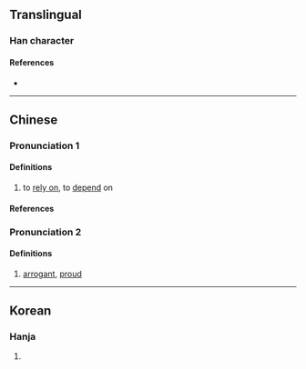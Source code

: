 {{character info/new}}
==Translingual==

===Han character===
{{Han char|rn=9|rad=人|as=08|sn=10|four=|canj=OMLM|ids=⿰亻亞}}

====References====
* {{Han ref|kx=0106.200|dkj=00735|dj=0227.030|hdz=10171.010|uh=4FF9|ud=20473}}

----

==Chinese==
{{zh-forms}}

===Pronunciation 1===
{{zh-pron
|m=yà
|c=aa3,ngaa3
|mc=y
|oc=y
|cat=v
}}

====Definitions====
{{zh-hanzi}}

# to [[rely on]], to [[depend]] on

====References====

===Pronunciation 2===
{{zh-pron
|m=yā
|cat=a
}}

====Definitions====
{{zh-hanzi}}

# [[arrogant]], [[proud]]

----

==Korean==

===Hanja===
{{ko-hanja|hangeul=아|rv=a|mr=a}}

# {{rfdef|ko|sort=人08}}